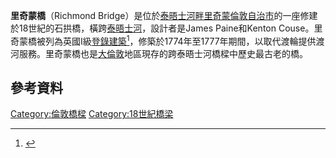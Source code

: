 {{Infobox Bridge
|bridge_name =Richmond Bridge
|image =Richmond 018 Richmond Bridge TT panorama.JPG
|caption =
|carries =[[A305公路|A305公路]]
|crosses =[[泰晤士河|泰晤士河]]
|locale =[[里奇蒙_(倫敦)|里奇蒙 (倫敦)]]
|length ={{convert|300|ft|m}}
|width ={{convert|36|ft|m}}
|designer =[[James_Paine_(architect)|James Paine]], [[Kenton_Couse|Kenton Couse]]
|design =[[石拱橋|石拱橋]]
|material =[[波特蘭石|波特蘭石]]
|spans =5
|pierswater =4
|open =1777
|heritage =[[登錄建築|I級登錄建築]]<ref name="Listing"/>
|below ={{convert|26|ft|m|sigfig=2}} at [[lowest_astronomical_tide|lowest astronomical tide]]<ref>{{citation|url=http://www.pla.co.uk/display_fixedpage.cfm/id/174/site/navigation|title=Thames Bridges Heights|publisher=Port of London Authority|accessdate=25 May 2009|archive-date=2009-06-03|archive-url=https://www.webcitation.org/5hGRHqDoy?url=http://www.pla.co.uk/display_fixedpage.cfm/id/174/site/navigation|dead-url=no}}</ref>
|traffic =34,484輛車輛（2004）<ref name="Cookson316">{{Harvnb|Cookson|2006|p=316}}</ref>
|coordinates ={{coord|51.45725|N|0.30732|W|region:GB_source:enwiki-osgb36(TQ177745)|display=inline,title}}<!-- Note: WGS84 lat/long, converted from OSGB36 grid ref -->
}}
'''里奇蒙橋'''（Richmond Bridge）是位於[[泰晤士河畔里奇蒙倫敦自治市|泰晤士河畔里奇蒙倫敦自治市]]的一座修建於18世紀的石拱橋，橫跨[[泰晤士河|泰晤士河]]，設計者是James Paine和Kenton Couse。里奇蒙橋被列為英國I級[[登錄建築|登錄建築]]<ref name="Listing">{{National Heritage List for England|num=1180951 |desc=Richmond Bridge | mode=cs2| accessdate=14 December 2013}}</ref>，修築於1774年至1777年期間，以取代渡輪提供渡河服務。里奇蒙橋也是[[大倫敦|大倫敦]]地區現存的跨泰晤士河橋樑中歷史最古老的橋。
==參考資料==
{{Reflist}}
{{commons category}}
[[Category:倫敦橋樑|Category:倫敦橋樑]]
[[Category:18世紀橋梁|Category:18世紀橋梁]]